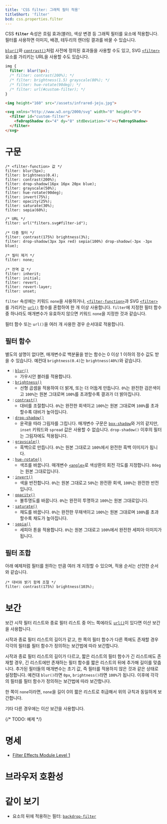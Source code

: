 ```yaml
---
title: 'CSS filter: 그래픽 필터 적용'
titleShort: 'filter'
bcd: css.properties.filter
---
```


CSS **`filter`** 속성은 흐림 효과(블러), 색상 변경 등 그래픽 필터를 요소에 적용합니다. 필터를 사용하면 이미지, 배경, 테두리의 렌더링 결과를 바꿀 수 있습니다.

[`blur()`]와 [`contrast()`]처럼 사전에 정의된 효과들을 사용할 수도 있고, SVG [`<filter>`] 요소를 가리키는 URL을 사용할 수도 있습니다.

```css hidden name=demo
img {
  filter: blur(5px);
  /* filter: contrast(200%); */
  /* filter: brightness(1.5) grayscale(80%); */
  /* filter: hue-rotate(90deg); */
  /* filter: url(#custom-filter); */
}
```

```html hidden name=demo
<img height="160" src="/assets/infrared-jeju.jpg">

<svg xmlns="http://www.w3.org/2000/svg" width="0" height="0">
  <filter id="custom-filter">
    <feDropShadow dx="4" dy="8" stdDeviation="4"></feDropShadow>
  </filter>
</svg>
```

<LiveExample height={240} lang="css" name="demo" />

# 구문

```css-prop
/* <filter-function> 값 */
filter: blur(5px);
filter: brightness(0.4);
filter: contrast(200%);
filter: drop-shadow(16px 16px 20px blue);
filter: grayscale(50%);
filter: hue-rotate(90deg);
filter: invert(75%);
filter: opacity(25%);
filter: saturate(30%);
filter: sepia(60%);

/* URL */
filter: url("filters.svg#filter-id");

/* 다중 필터 */
filter: contrast(175%) brightness(3%);
filter: drop-shadow(3px 3px red) sepia(100%) drop-shadow(-3px -3px blue);

/* 필터 제거 */
filter: none;

/* 전역 값 */
filter: inherit;
filter: initial;
filter: revert;
filter: revert-layer;
filter: unset;
```

`filter` 속성에는 키워드 `none`을 사용하거나, [`<filter-function>`]과 SVG [`<filter>`]를 가리키는 [`url()`] 함수를 혼합하여 한 개 이상 사용합니다. `filter`에 지정한 필터 함수 중 하나라도 매개변수가 유효하지 않으면 키워드 `none`을 지정한 것과 같습니다.

필터 함수 또는 `url()`을 여러 개 사용한 경우 순서대로 적용합니다.

## 필터 함수

별도의 설명이 없다면, 매개변수로 백분율을 받는 함수는 0 이상 1 이하의 정수 값도 받을 수 있습니다. 예컨대 `brightness(0.4)`는 `brightness(40%)`와 같습니다.

- : [`blur()`]
  - 가우시안 블러를 적용합니다.
- : [`brightness()`]
  - 선형 곱셈을 적용하여 더 밝게, 또는 더 어둡게 만듭니다. `0%`는 완전한 검은색이고 `100%`는 원본 그대로며 `100%`를 초과할수록 결과가 더 밝아집니다.
- : [`contrast()`]
  - 대비를 조절합니다. `0%`는 완전한 회색이고 `100%`는 원본 그대로며 `100%`를 초과할수록 대비가 높아집니다.
- : [`drop-shadow()`]
  - 윤곽을 따라 그림자를 그립니다. 매개변수 구문은 [`box-shadow`]와 거의 같지만, `inset` 키워드와 `spread` 값은 사용할 수 없습니다. `drop-shadow()` 이후의 필터는 그림자에도 적용됩니다.
- : [`grayscale()`]
  - 흑백으로 만듭니다. `0%`는 원본 그대로고 `100%`에서 완전한 흑백 이미지가 됩니다.
- : [`hue-rotate()`]
  - 색조를 바꿉니다. 매개변수 [`<angle>`]로 색상환의 회전 각도를 지정합니다. `0deg`는 원본 그대로입니다.
- : [`invert()`]
  - 색을 반전합니다. `0%`는 원본 그대로고 `50%`는 완전환 회색, `100%`는 완전한 반전입니다.
- : [`opacity()`]
  - 불투명도를 바꿉니다. `0%`는 완전히 투명하고 `100%`는 원본 그대로입니다.
- : [`saturate()`]
  - 채도를 바꿉니다. `0%`는 완전한 무채색이고 `100%`는 원본 그대로며 `100%`를 초과할수록 채도가 높아집니다.
- : [`sepia()`]
  - 세피아 톤을 적용합니다. `0%`는 원본 그대로고 `100%`에서 완전한 세피아 이미지가 됩니다.

## 필터 조합

아래 예제처럼 필터를 원하는 만큼 여러 개 지정할 수 있으며, 적용 순서는 선언한 순서와 같습니다.

```css-prop
/* 대비와 밝기 함께 조절 */
filter: contrast(175%) brightness(103%);
```

# 보간

보간 시작 필터 리스트와 종료 필터 리스트 중 어느 쪽에라도 [`url()`]이 있다면 이산 보간을 사용합니다.

시작과 종료 필터 리스트의 길이가 같고, 한 쪽의 필터 함수가 다른 쪽에도 존재할 경우 각각의 필터를 필터 함수가 정의하는 보간법에 따라 보간합니다.

시작과 종료 필터 리스트의 길이가 다르고, 짧은 리스트의 필터 함수가 긴 리스트에도 존재할 경우, 긴 리스트에만 존재하는 필터 함수를 짧은 리스트의 뒤에 추가해 길이를 맞춥니다. 추가된 필터들의 매개변수는 초기 값, 즉 필터를 적용하지 않은 것과 같은 상태로 설정합니다. 예컨대 `blur()`라면 `0px`, `brightness()`라면 `100%`가 됩니다. 이후에 각각의 필터를 필터 함수가 정의하는 보간법에 따라 보간합니다.

한 쪽이 `none`이라면, `none`을 길이 0의 짧은 리스트로 취급해서 위의 규칙과 동일하게 보간합니다.

기타 다른 경우에는 이산 보간을 사용합니다.

{/* TODO: 예제 */}

# 명세

- [Filter Effects Module Level 1](https://drafts.fxtf.org/filter-effects/#FilterProperty)

# 브라우저 호환성

<BrowserCompat data={props.bcd} />

# 같이 보기

- 요소의 뒤에 적용하는 필터: [`backdrop-filter`]

[`<angle>`]: ./angle
[`<filter>`]: https://developer.mozilla.org/en-US/docs/Web/SVG/Element/filter
[`<filter-function>`]: https://developer.mozilla.org/en-US/docs/Web/CSS/filter-function
[`backdrop-filter`]: ./backdrop-filter
[`blur()`]: https://developer.mozilla.org/en-US/docs/Web/CSS/filter-function/blur
[`box-shadow`]: https://developer.mozilla.org/en-US/docs/Web/CSS/box-shadow
[`brightness()`]: https://developer.mozilla.org/en-US/docs/Web/CSS/filter-function/brightness
[`contrast()`]: https://developer.mozilla.org/en-US/docs/Web/CSS/filter-function/contrast
[`drop-shadow()`]: https://developer.mozilla.org/en-US/docs/Web/CSS/filter-function/drop-shadow
[`grayscale()`]: https://developer.mozilla.org/en-US/docs/Web/CSS/filter-function/grayscale
[`hue-rotate()`]: https://developer.mozilla.org/en-US/docs/Web/CSS/filter-function/hue-rotate
[`invert()`]: https://developer.mozilla.org/en-US/docs/Web/CSS/filter-function/invert
[`opacity()`]: https://developer.mozilla.org/en-US/docs/Web/CSS/filter-function/opacity
[`saturate()`]: https://developer.mozilla.org/en-US/docs/Web/CSS/filter-function/saturate
[`sepia()`]: https://developer.mozilla.org/en-US/docs/Web/CSS/filter-function/sepia
[`url()`]: https://developer.mozilla.org/en-US/docs/Web/CSS/url_function
